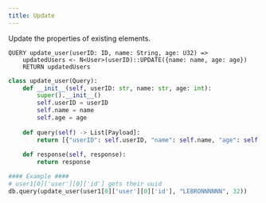 ```yaml
---
title: Update
---
```


Update the properties of existing elements.

```text tab="Helix"
QUERY update_user(userID: ID, name: String, age: U32) =>
    updatedUsers <- N<User>(userID)::UPDATE({name: name, age: age})
    RETURN updatedUsers
```

```py tab="Python"
class update_user(Query):
    def __init__(self, userID: str, name: str, age: int):
        super().__init__()
        self.userID = userID
        self.name = name
        self.age = age
    
    def query(self) -> List[Payload]:
        return [{"userID": self.userID, "name": self.name, "age": self.age}]
    
    def response(self, response):
        return response

#### Example ####
# user1[0]['user'][0]['id'] gets their uuid
db.query(update_user(user1[0]['user'][0]['id'], "LEBRONNNNNN", 32)) 
```
